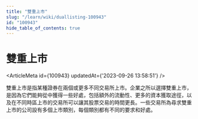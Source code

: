 ```yaml
---
title: "雙重上市"
slug: "/learn/wiki/duallisting-100943"
id: "100943"
hide_table_of_contents: true
---
```



# 雙重上市

<ArticleMeta id={100943} updatedAt={'2023-09-26 13:58:51'} />
<div className='border-solid border-b border-t-0 my-4 border-[var(--ifm-color-gray-300)]' />

雙重上市是指某種證券在兩個或更多不同交易所上市。企業之所以選擇雙重上市，是因為它們能夠從中獲得一些好處，包括額外的流動性、更多的資本獲取途徑，以及在不同時區上市的交易所可以讓其股票交易的時間更長。一些交易所為尋求雙重上市的公司設有多個上市類別，每個類別都有不同的要求和好處。
